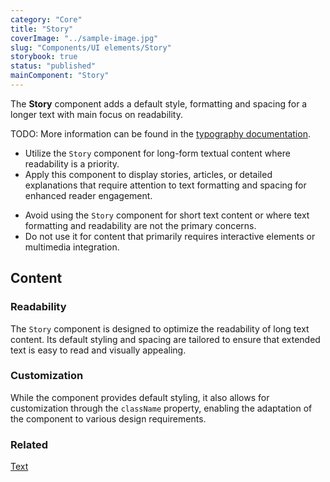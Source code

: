 ```yaml
---
category: "Core"
title: "Story"
coverImage: "../sample-image.jpg"
slug: "Components/UI elements/Story"
storybook: true
status: "published"
mainComponent: "Story"
---
```


The **Story** component adds a default style, formatting and spacing for a longer text with main focus on readability.

TODO: More information can be found in the [typography documentation](?path=/story/documentation-general--typography).

<DoUse>

- Utilize the `Story` component for long-form textual content where readability is a priority.
- Apply this component to display stories, articles, or detailed explanations that require attention to text formatting and spacing for enhanced reader engagement.

</DoUse>

<DoNotUse>

- Avoid using the `Story` component for short text content or where text formatting and readability are not the primary concerns.
- Do not use it for content that primarily requires interactive elements or multimedia integration.

</DoNotUse>

## Content

### Readability

The `Story` component is designed to optimize the readability of long text content. Its default styling and spacing are tailored to ensure that extended text is easy to read and visually appealing.

### Customization

While the component provides default styling, it also allows for customization through the `className` property, enabling the adaptation of the component to various design requirements.

### Related

[Text](?path=/docs/components-text--regular)
